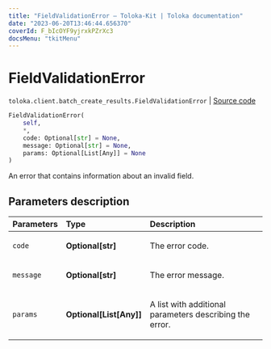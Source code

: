 ```yaml
---
title: "FieldValidationError — Toloka-Kit | Toloka documentation"
date: "2023-06-20T13:46:44.656370"
coverId: F_bIcOYF9yjrxkPZrXc3
docsMenu: "tkitMenu"
---
```


# FieldValidationError

`toloka.client.batch_create_results.FieldValidationError` | [Source code](https://github.com/Toloka/toloka-kit/blob/v1.2.0/src/client/batch_create_results.py#L16)

```python
FieldValidationError(
    self,
    *,
    code: Optional[str] = None,
    message: Optional[str] = None,
    params: Optional[List[Any]] = None
)
```

An error that contains information about an invalid field.

## Parameters description

| Parameters | Type | Description |
| :----------| :----| :-----------|
`code`|**Optional\[str\]**|<p>The error code.</p>
`message`|**Optional\[str\]**|<p>The error message.</p>
`params`|**Optional\[List\[Any\]\]**|<p>A list with additional parameters describing the error.</p>